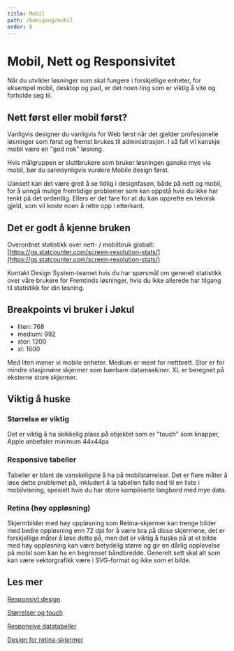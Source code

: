 ```yaml
---
title: Mobil
path: /komigang/mobil
order: 6
---
```


# Mobil, Nett og Responsivitet

Når du utvikler løsninger som skal fungere i forskjellige enheter, for eksempel mobil, desktop og pad, er det noen ting som er viktig å vite og forholde seg til.

## Nett først eller mobil først?

Vanligvis designer du vanligvis for Web først når det gjelder profesjonelle løsninger som først og fremst brukes til administrasjon. I så fall vil kanskje mobil være en "god nok" løsning.

Hvis målgruppen er sluttbrukere som bruker løsningen ganske mye via mobil, bør du sannsynligvis vurdere Mobile design først.

Uansett kan det være greit å se tidlig i designfasen, både på nett og mobil, for å unngå mulige fremtidige problemer som kan oppstå hvis du ikke har tenkt på det ordentlig. Ellers er det fare for at du kan opprette en teknisk gjeld, som vil koste noen å rette opp i etterkant.

## Det er godt å kjenne bruken

Overordnet statistikk over nett- / mobilbruk globalt: [https://gs.statcounter.com/screen-resolution-stats/](https://gs.statcounter.com/screen-resolution-stats/)

Kontakt Design System-teamet hvis du har spørsmål om generell statistikk over våre brukere for Fremtinds løsninger, hvis du ikke allerede har tilgang til statistikk for din løsning.

## Breakpoints vi bruker i Jøkul

-   liten: 768
-   medium: 992
-   stor: 1200
-   xl: 1600

Med liten mener vi mobile enheter.
Medium er ment for nettbrett.
Stor er for mindre stasjonære skjermer som bærbare datamaskiner.
XL er beregnet på eksterne store skjermer.

## Viktig å huske

### Størrelse er viktig

Det er viktig å ha skikkelig plass på objektet som er "touch" som knapper, Apple anbefaler minimum 44x44px

### Responsive tabeller

Tabeller er blant de vanskeligste å ha på mobilstørrelser. Det er flere måter å løse dette problemet på, inkludert å la tabellen falle ned til en liste i mobilvisning, spesielt hvis du har store kompliserte langbord med mye data.

### Retina (høy oppløsning)

Skjermbilder med høy oppløsning som Retina-skjermer kan trenge bilder med bedre oppløsning enn 72 dpi for å være bra på disse skjermene, det er forskjellige måter å løse dette på, men det er viktig å huske på at et bilde med høy oppløsning kan være betydelig større og gir en dårlig opplevelse på mobil som kan ha en begrenset båndbredde. Generelt sett skal alt som kan være vektorgrafikk være i SVG-format og ikke som et bilde.

## Les mer

[ Responsivt design ](https://blog.prototypr.io/a-pragmatic-guide-to-designing-and-building-responsive-web-applications-ff625dd2f206)

[ Størrelser og touch ](https://medium.com/@zacdicko/size-matters-accessibility-and-touch-targets-56e942adc0cc)

[ Responsive datatabeller ](https://medium.com/appnroll-publication/5-practical-solutions-to-make-responsive-data-tables-ff031c48b122)

[ Design for retina-skjermer ](https://www.dbswebsite.com/blog/retina-displays-good-for-web-design/)